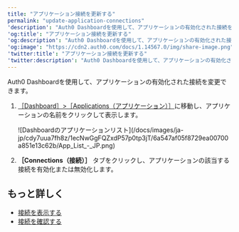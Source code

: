 ```yaml
---
title: "アプリケーション接続を更新する"
permalink: "update-application-connections"
'description': "Auth0 Dashboardを使用して、アプリケーションの有効化された接続を更新する方法を説明します。"
'og:title': "アプリケーション接続を更新する"
'og:description': "Auth0 Dashboardを使用して、アプリケーションの有効化された接続を更新する方法を説明します。"
'og:image': "https://cdn2.auth0.com/docs/1.14567.0/img/share-image.png"
'twitter:title': "アプリケーション接続を更新する"
'twitter:description': "Auth0 Dashboardを使用して、アプリケーションの有効化された接続を更新する方法を説明します。"
---
```


<Tooltip data-tooltip-id="react-containers-DefinitionTooltip-0" href="/docs/ja-jp/glossary?term=auth0-dashboard" tip="Auth0 Dashboard: サービスを構成するためのAuth0の主製品。" cta="用語集の表示">Auth0 Dashboard</Tooltip>を使用して、アプリケーションの有効化された接続を変更できます。

1. [［Dashboard］>［Applications（アプリケーション）］](https://manage.auth0.com/#/applications)に移動し、アプリケーションの名前をクリックして表示します。

   <Frame>![Dashboardのアプリケーションリスト](/docs/images/ja-jp/cdy7uua7fh8z/1ecNwGgFQZxdP57p0tp3jT/6a547af05f8729ea00700a851e13c62b/App_List_-_JP.png)</Frame>

2. **［Connections（接続）］** タブをクリックし、アプリケーションの該当する接続を有効化または無効化します。

## もっと詳しく

* [接続を表示する](/docs/ja-jp/authenticate/identity-providers/view-connections)
* [接続を確認する](/docs/ja-jp/troubleshoot/basic-issues/verify-connections)